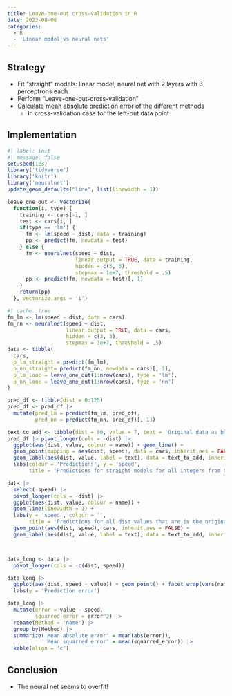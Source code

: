 ```yaml
---
title: Leave-one-out cross-validation in R
date: 2023-08-08
categories:
  - R
  - 'Linear model vs neural nets'
---
```


## Strategy
* Fit "straight" models: linear model, neural net with 2 layers with 3 perceptrons each
* Perform "Leave-one-out-cross-validation"
* Calculate mean absolute prediction error of the different methods
  * In cross-validation case for the left-out data point

## Implementation
```r
#| label: init
#| message: false
set.seed(123)
library('tidyverse')
library('knitr')
library('neuralnet')
update_geom_defaults("line", list(linewidth = 1))
```

```r
leave_one_out <- Vectorize(
  function(i, type) {
    training <- cars[-i, ]
    test <- cars[i, ]
    if(type == 'lm') {
      fm <- lm(speed ~ dist, data = training)
      pp <- predict(fm, newdata = test)
    } else {
      fm <- neuralnet(speed ~ dist, 
                      linear.output = TRUE, data = training, 
                      hidden = c(3, 3), 
                      stepmax = 1e+7, threshold = .5)
      pp <- predict(fm, newdata = test)[, 1]
    }
    return(pp)
  }, vectorize.args = 'i')
```


```r
#| cache: true
fm_lm <- lm(speed ~ dist, data = cars)
fm_nn <- neuralnet(speed ~ dist, 
                   linear.output = TRUE, data = cars, 
                   hidden = c(3, 3), 
                   stepmax = 1e+7, threshold = .5)
data <- tibble(
  cars,
  p_lm_straight = predict(fm_lm),
  p_nn_straight= predict(fm_nn, newdata = cars)[, 1],
  p_lm_looc = leave_one_out(1:nrow(cars), type = 'lm'),
  p_nn_looc = leave_one_out(1:nrow(cars), type = 'nn')
)
```

```r
pred_df <- tibble(dist = 0:125)
pred_df <- pred_df |> 
  mutate(pred_lm = predict(fm_lm, pred_df),
         pred_nn = predict(fm_nn, pred_df)[, 1])

text_to_add <- tibble(dist = 80, value = 7, text = 'Original data as black dots')
pred_df |> pivot_longer(cols = -dist) |> 
  ggplot(aes(dist, value, colour = name)) + geom_line() +
  geom_point(mapping = aes(dist, speed), data = cars, inherit.aes = FALSE) +
  geom_label(aes(dist, value, label = text), data = text_to_add, inherit.aes = FALSE) +
  labs(colour = 'Predictions', y = 'speed', 
       title = 'Predictions for straight models for all integers from 0 to 125')
```



```r
data |> 
  select(-speed) |> 
  pivot_longer(cols = -dist) |> 
  ggplot(aes(dist, value, colour = name)) +
  geom_line(linewidth = 1) + 
  labs(y = 'speed', colour = '',
       title = 'Predictions for all dist values that are in the original data set as well') +
  geom_point(aes(dist, speed), cars, inherit.aes = FALSE) +
  geom_label(aes(dist, value, label = text), data = text_to_add, inherit.aes = FALSE)



data_long <- data |> 
  pivot_longer(cols = -c(dist, speed)) 

data_long |> 
  ggplot(aes(dist, speed - value)) + geom_point() + facet_wrap(vars(name)) +
  labs(y = 'Prediction error')

data_long |> 
  mutate(error = value - speed,
         squarred_error = error^2) |> 
  rename(Method = 'name') |> 
  group_by(Method) |> 
  summarize('Mean absolute error' = mean(abs(error)),
            'Mean squarred error' = mean(squarred_error)) |> 
  kable(align = 'c')
```

## Conclusion
* The neural net seems to overfit!